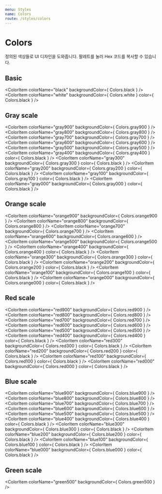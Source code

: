 ```yaml
---
menu: Styles
name: Colors
route: /styles/colors
---
```



# Colors

정의된 색상들로 UI 디자인을 도와줍니다. 팔레트를 눌러 Hex 코드를 복사할 수 있습니다.

## Basic

<ColorItem
  colorName="black"
  backgroundColor={ Colors.black }
/>
<ColorItem
  colorName="white"
  backgroundColor={ Colors.white }
  color={ Colors.black }
/>

## Gray scale

<ColorItem
  colorName="gray900"
  backgroundColor={ Colors.gray900 }
/>
<ColorItem
  colorName="gray800"
  backgroundColor={ Colors.gray800 }
/>
<ColorItem
  colorName="gray700"
  backgroundColor={ Colors.gray700 }
/>
<ColorItem
  colorName="gray600"
  backgroundColor={ Colors.gray600 }
/>
<ColorItem
  colorName="gray500"
  backgroundColor={ Colors.gray500 }
/>
<ColorItem
  colorName="gray400"
  backgroundColor={ Colors.gray400 }
  color={ Colors.black }
/>
<ColorItem
  colorName="gray300"
  backgroundColor={ Colors.gray300 }
  color={ Colors.black }
/>
<ColorItem
  colorName="gray200"
  backgroundColor={ Colors.gray200 }
  color={ Colors.black }
/>
<ColorItem
  colorName="gray100"
  backgroundColor={ Colors.gray100 }
  color={ Colors.black }
/>
<ColorItem
  colorName="gray000"
  backgroundColor={ Colors.gray000 }
  color={ Colors.black }
/>

## Orange scale

<ColorItem
  colorName="orange900"
  backgroundColor={ Colors.orange900 }
/>
<ColorItem
  colorName="orange800"
  backgroundColor={ Colors.orange800 }
/>
<ColorItem
  colorName="orange700"
  backgroundColor={ Colors.orange700 }
/>
<ColorItem
  colorName="orange600"
  backgroundColor={ Colors.orange600 }
/>
<ColorItem
  colorName="orange500"
  backgroundColor={ Colors.orange500 }
/>
<ColorItem
  colorName="orange400"
  backgroundColor={ Colors.orange400 }
  color={ Colors.black }
/>
<ColorItem
  colorName="orange300"
  backgroundColor={ Colors.orange300 }
  color={ Colors.black }
/>
<ColorItem
  colorName="orange200"
  backgroundColor={ Colors.orange200 }
  color={ Colors.black }
/>
<ColorItem
  colorName="orange100"
  backgroundColor={ Colors.orange100 }
  color={ Colors.black }
/>
<ColorItem
  colorName="orange000"
  backgroundColor={ Colors.orange000 }
  color={ Colors.black }
/>

## Red scale

<ColorItem
  colorName="red900"
  backgroundColor={ Colors.red900 }
/>
<ColorItem
  colorName="red800"
  backgroundColor={ Colors.red800 }
/>
<ColorItem
  colorName="red700"
  backgroundColor={ Colors.red700 }
/>
<ColorItem
  colorName="red600"
  backgroundColor={ Colors.red600 }
/>
<ColorItem
  colorName="red500"
  backgroundColor={ Colors.red500 }
/>
<ColorItem
  colorName="red400"
  backgroundColor={ Colors.red400 }
  color={ Colors.black }
/>
<ColorItem
  colorName="red300"
  backgroundColor={ Colors.red300 }
  color={ Colors.black }
/>
<ColorItem
  colorName="red200"
  backgroundColor={ Colors.red200 }
  color={ Colors.black }
/>
<ColorItem
  colorName="red100"
  backgroundColor={ Colors.red100 }
  color={ Colors.black }
/>
<ColorItem
  colorName="red000"
  backgroundColor={ Colors.red000 }
  color={ Colors.black }
/>

## Blue scale

<ColorItem
  colorName="blue900"
  backgroundColor={ Colors.blue900 }
/>
<ColorItem
  colorName="blue800"
  backgroundColor={ Colors.blue800 }
/>
<ColorItem
  colorName="blue700"
  backgroundColor={ Colors.blue700 }
/>
<ColorItem
  colorName="blue600"
  backgroundColor={ Colors.blue600 }
/>
<ColorItem
  colorName="blue500"
  backgroundColor={ Colors.blue500 }
/>
<ColorItem
  colorName="blue400"
  backgroundColor={ Colors.blue400 }
  color={ Colors.black }
/>
<ColorItem
  colorName="blue300"
  backgroundColor={ Colors.blue300 }
  color={ Colors.black }
/>
<ColorItem
  colorName="blue200"
  backgroundColor={ Colors.blue200 }
  color={ Colors.black }
/>
<ColorItem
  colorName="blue100"
  backgroundColor={ Colors.blue100 }
  color={ Colors.black }
/>
<ColorItem
  colorName="blue000"
  backgroundColor={ Colors.blue000 }
  color={ Colors.black }
/>

## Green scale

<ColorItem
  colorName="green500"
  backgroundColor={ Colors.green500 }
/>
